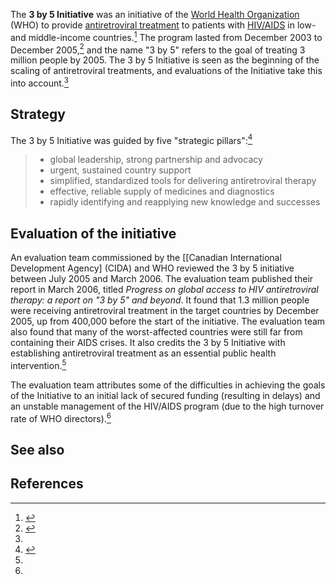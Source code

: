 The '''3 by 5 Initiative''' was an initiative of the [[World Health Organization]] (WHO) to provide [[antiretroviral treatment]] to patients with [[HIV/AIDS]] in low- and middle-income countries.<ref name="who_main">{{cite web |url=http://www.who.int/3by5/en/ |title=The 3 by 5 Initiative |accessdate=May 2, 2016 |publisher=World Health Organization}}</ref> The program lasted from December 2003 to December 2005,<ref name="eval">{{cite web |url=http://www.oecd.org/derec/canada/3by5-Evaluation-WHO.pdf |title=EVALUATION OF WHO’s CONTRIBUTION TO “3 BY 5”: Main Report |accessdate=May 2, 2016 |date=2006 |authors=Maria Ines Battistella Nemes et al. |publisher=World Health Organization}}</ref> and the name "3 by 5" refers to the goal of treating 3 million people by 2005. The 3 by 5 Initiative is seen as the beginning of the scaling of antiretroviral treatments, and evaluations of the Initiative take this into account.<ref name=eval/>

==Strategy==

The 3 by 5 Initiative was guided by five "strategic pillars":<ref name="making_it_happen">{{cite web |url=http://www.who.int/3by5/publications/documents/en/3by5StrategyMakingItHappen.pdf |title=Treating 3 million by 2005: Making it happen - The WHO Strategy |accessdate=May 2, 2016 |date=2003 |publisher=World Health Organization}}</ref>{{rp|11}}

<blockquote>
* global leadership, strong partnership and advocacy
* urgent, sustained country support
* simplified, standardized tools for delivering antiretroviral therapy
* effective, reliable supply of medicines and diagnostics
* rapidly identifying and reapplying new knowledge and successes
</blockquote>

==Evaluation of the initiative==

An evaluation team commissioned by the [[Canadian International Development Agency] (CIDA) and WHO reviewed the 3 by 5 initiative between July 2005 and March 2006. The evaluation team published their report in March 2006, titled ''Progress on global access to HIV antiretroviral therapy: a report on "3 by 5" and beyond''. It found that 1.3 million people were receiving antiretroviral treatment in the target countries by December 2005, up from 400,000 before the start of the initiative. The evaluation team also found that many of the worst-affected countries were still far from containing their AIDS crises. It also credits the 3 by 5 Initiative with establishing antiretroviral treatment as an essential public health intervention.<ref name=eval/>{{rp|XIX–XX}}

The evaluation team attributes some of the difficulties in achieving the goals of the Initiative to an initial lack of secured funding (resulting in delays) and an unstable management of the HIV/AIDS program (due to the high turnover rate of WHO directors).<ref name=eval/>{{rp|XXIX}}

==See also==

==References==

{{reflist|30em}}
